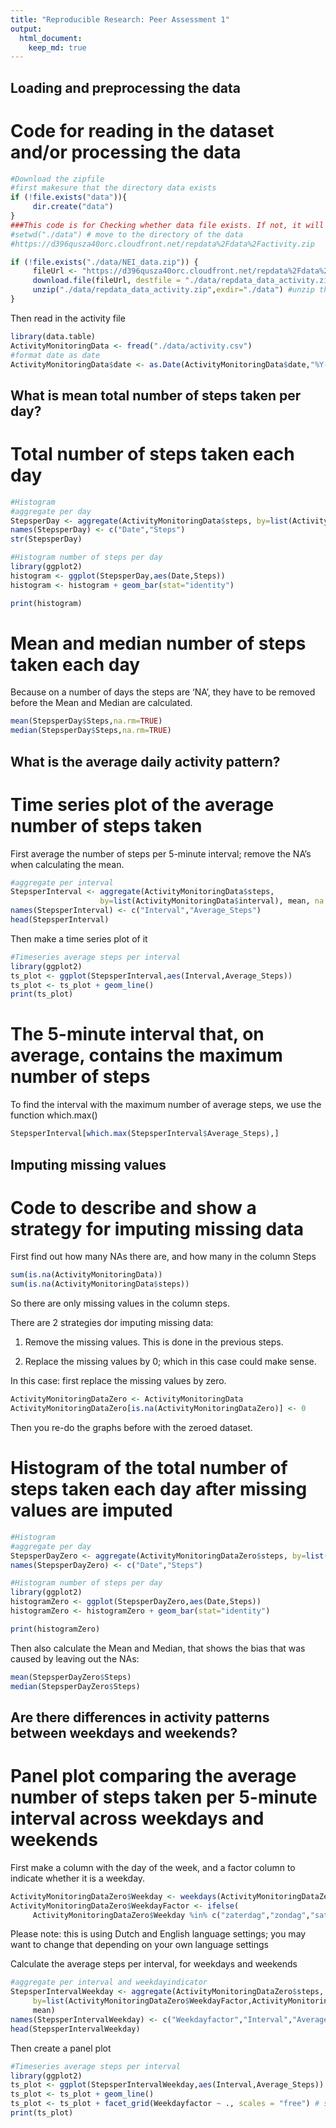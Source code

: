 ```yaml
---
title: "Reproducible Research: Peer Assessment 1"
output: 
  html_document:
    keep_md: true
---
```



## Loading and preprocessing the data

Code for reading in the dataset and/or processing the data
=============================================================

```r
#Download the zipfile
#first makesure that the directory data exists
if (!file.exists("data")){
     dir.create("data")
}
###This code is for Checking whether data file exists. If not, it will unzip the file
#setwd("./data") # move to the directory of the data
#https://d396qusza40orc.cloudfront.net/repdata%2Fdata%2Factivity.zip

if (!file.exists("./data/NEI_data.zip")) { 
     fileUrl <- "https://d396qusza40orc.cloudfront.net/repdata%2Fdata%2Factivity.zip"
     download.file(fileUrl, destfile = "./data/repdata_data_activity.zip",method="curl")
     unzip("./data/repdata_data_activity.zip",exdir="./data") #unzip the file
}
```

Then read in the activity file
```r
library(data.table)
ActivityMonitoringData <- fread("./data/activity.csv")
#format date as date
ActivityMonitoringData$date <- as.Date(ActivityMonitoringData$date,"%Y-%m-%d")

```



## What is mean total number of steps taken per day?

Total number of steps taken each day
========================================================

```r
#Histogram
#aggregate per day
StepsperDay <- aggregate(ActivityMonitoringData$steps, by=list(ActivityMonitoringData$date), sum)
names(StepsperDay) <- c("Date","Steps")
str(StepsperDay)

#Histogram number of steps per day
library(ggplot2)
histogram <- ggplot(StepsperDay,aes(Date,Steps))
histogram <- histogram + geom_bar(stat="identity")

print(histogram)
```

Mean and median number of steps taken each day
=====
Because on a number of days the steps are 'NA', they have to be removed before the Mean and Median are calculated.
```r
mean(StepsperDay$Steps,na.rm=TRUE)
median(StepsperDay$Steps,na.rm=TRUE)

```

## What is the average daily activity pattern?

Time series plot of the average number of steps taken
===

First average the number of steps per 5-minute interval; remove the NA's when calculating the mean.

```r
#aggregate per interval
StepsperInterval <- aggregate(ActivityMonitoringData$steps, 
                    by=list(ActivityMonitoringData$interval), mean, na.rm=TRUE)
names(StepsperInterval) <- c("Interval","Average_Steps")
head(StepsperInterval)
```

Then make a time series plot of it

```r
#Timeseries average steps per interval
library(ggplot2)
ts_plot <- ggplot(StepsperInterval,aes(Interval,Average_Steps))
ts_plot <- ts_plot + geom_line()
print(ts_plot)
```



The 5-minute interval that, on average, contains the maximum number of steps
===

To find the interval with the maximum number of average steps, we use the function which.max()
```r
StepsperInterval[which.max(StepsperInterval$Average_Steps),]

```

## Imputing missing values

Code to describe and show a strategy for imputing missing data
===
First find out how many NAs there are, and how many in the column Steps
```r
sum(is.na(ActivityMonitoringData))
sum(is.na(ActivityMonitoringData$steps))
```
So there are only missing values in the column steps.


There are 2 strategies dor imputing missing data:

1. Remove the missing values. This is done in the previous steps.

2. Replace the missing values by 0; which in this case could make sense.

In this case: first replace the missing values by zero.

```r
ActivityMonitoringDataZero <- ActivityMonitoringData
ActivityMonitoringDataZero[is.na(ActivityMonitoringDataZero)] <- 0

```


Then you re-do the graphs before with the zeroed dataset.

Histogram of the total number of steps taken each day after missing values are imputed
===

```r
#Histogram
#aggregate per day
StepsperDayZero <- aggregate(ActivityMonitoringDataZero$steps, by=list(ActivityMonitoringDataZero$date), sum)
names(StepsperDayZero) <- c("Date","Steps")

#Histogram number of steps per day
library(ggplot2)
histogramZero <- ggplot(StepsperDayZero,aes(Date,Steps))
histogramZero <- histogramZero + geom_bar(stat="identity")

print(histogramZero)
```

Then also calculate the Mean and Median, that shows the bias that was caused by leaving out the NAs:
```r
mean(StepsperDayZero$Steps)
median(StepsperDayZero$Steps)

```


## Are there differences in activity patterns between weekdays and weekends?
Panel plot comparing the average number of steps taken per 5-minute interval across weekdays and weekends
===

First make a column with the day of the week, and a factor column to indicate whether it is a weekday.

```r
ActivityMonitoringDataZero$Weekday <- weekdays(ActivityMonitoringDataZero$date)
ActivityMonitoringDataZero$WeekdayFactor <- ifelse(
     ActivityMonitoringDataZero$Weekday %in% c("zaterdag","zondag","saturday","sunday"),"Weekend", "Weekday")

```

Please note: this is using Dutch and English language settings; you may want to change that depending on your own language settings

Calculate the average steps per interval, for weekdays and weekends

```r
#aggregate per interval and weekdayindicator
StepsperIntervalWeekday <- aggregate(ActivityMonitoringDataZero$steps, 
     by=list(ActivityMonitoringDataZero$WeekdayFactor,ActivityMonitoringDataZero$interval), 
     mean)
names(StepsperIntervalWeekday) <- c("Weekdayfactor","Interval","Average_Steps")
head(StepsperIntervalWeekday)

```

Then create a panel plot 


```r
#Timeseries average steps per interval
library(ggplot2)
ts_plot <- ggplot(StepsperIntervalWeekday,aes(Interval,Average_Steps))
ts_plot <- ts_plot + geom_line()
ts_plot <- ts_plot + facet_grid(Weekdayfactor ~ ., scales = "free") # separate the weekday types
print(ts_plot)
```
